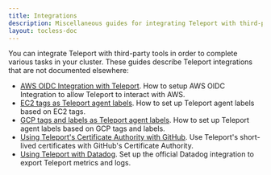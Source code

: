 ```yaml
---
title: Integrations
description: Miscellaneous guides for integrating Teleport with third-party tools.
layout: tocless-doc
---
```


You can integrate Teleport with third-party tools in order to complete various
tasks in your cluster. These guides describe Teleport integrations that are not
documented elsewhere:

  - [AWS OIDC Integration with Teleport](awsoidc-integration.mdx). How
    to setup AWS OIDC Integration to allow Teleport to interact with AWS.
  - [EC2 tags as Teleport agent labels](ec2-tags.mdx). How to set up
    Teleport agent labels based on EC2 tags.
  - [GCP tags and labels as Teleport agent labels](gcp-tags.mdx). How
    to set up Teleport agent labels based on GCP tags and labels.
  - [Using Teleport's Certificate Authority with
    GitHub](ssh-key-extensions.mdx). Use Teleport's short-lived
    certificates with GitHub's Certificate Authority.
  - [Using Teleport with Datadog](datadog.mdx). Set up the official
    Datadog integration to export Teleport metrics and logs.

